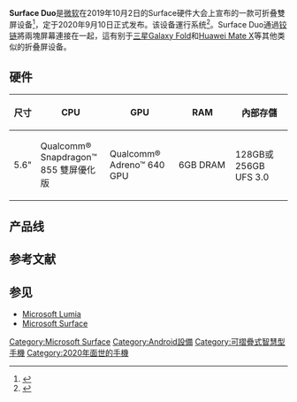 {{NoteTA|G1=IT}}
{{Infobox information appliance
| name = {{visible anchor|Surface Duo}}
| logo = Microsoft Surface logo.png
| image = 
| caption = 
| developer = [[微软|微软]]
| manufacturer = 
| price = 
| type = 可折疊[[平板手机|平板手机]]
| releasedate = {{start date and age|2020|9|10}}
| discontinued = 
| os = [[Android_10|Android 10]]
| power = 3577mAh (typical) dual battery<br />Battery charging using 18W in box power supply
| soc = 
| CPUspeed = Up to 2.84 GHz
| touchpad  =  Dual touch Screen Fold-able 
| cpu = [[高通|高通]] Snapdragon 855 Mobile Platform optimized for the dual-screen experience
| storage = 128GB or 256GB UFS 3.0 of internal storage
| memory card = 
| memory = 6GB DRAM
| display = Dual PixelSense™ Fusion Displays open: 8.1” AMOLED, 2700x1800 (3:2), 401 PPI Single PixelSense™ Display: 5.6” AMOLED, 1800x1350 (4:3), 401 PPI Display Material: Corning® Gorilla® Glass<ref>{{Cite web|title=New Surface Duo – Dual-Screen Mobile Productivity, Do One Better – Microsoft Surface|url=https://www.microsoft.com/en-us/surface/devices/surface-duo|access-date=2020-08-12|website=Surface|language=en-us|archive-date=2020-08-11|archive-url=https://web.archive.org/web/20200811133715/https://www.microsoft.com/en-us/surface/devices/surface-duo|dead-url=no}}</ref>
| graphics = 
| sound = Mono speaker, Dual Mic noise suppression and echo cancellation optimized for productive use in all postures, Audio formats supported: 3GP, MP3, MP4, MKV, WAV, OGG, M4A, AAC, TS, AMR, FLAC, MID, MIDI, RTTL, RTX, OTA, IMY, Qualcomm® aptX™ Adaptive
| input = 
| controllers = 
| camera = Adaptive camera 11MP, f/2.0, 1.0 µm, PDAF and 84.0° diagonal FOV optimized with AI for front and rear
| connectivity = WiFi-5 802.11ac (2.4/5GHz), Bluetooth® 5.0,  LTE: 4x4 MIMO, Cat.18 DL / Cat 5 UL, 5CA, LAA. Up to 1.2Gbps Download / Up to 150Mbps Upload
| service = 
| family = [[Microsoft_Surface|Microsoft Surface]]
| dimensions = 145.2 mm (H) x 186.9 mm (W) x 4.8 mm (T),<br />145.2 mm (H) x 93.3 mm (W) x 9.9 mm (T at hinge)
| generation   = 第一代
| weight = 250 grams
| topgame = 
| compatibility = 
| predecessor = [[微軟Lumia_950|微軟Lumia 950]] (2015)<br />[[Microsoft_Lumia|Microsoft Lumia]] (lineup)
| successor = 
| related = [[Microsoft_Lumia|Microsoft Lumia]]<br />[[Microsoft_Surface|Microsoft Surface]]
| website = {{url|https://www.microsoft.com/en-us/surface/devices/surface-duo|www.surface.com}}
}}
'''Surface Duo'''是[[微软|微软]]在2019年10月2日的Surface硬件大会上宣布的一款可折叠雙屏设备<ref>{{Cite web|title=Introducing Windows 10X: enabling dual-screen PCs in 2020 | Windows Experience Blog|url=https://blogs.windows.com/windowsexperience/2019/10/02/introducing-windows-10x-enabling-dual-screen-pcs-in-2020/|accessdate=2020-08-13|archive-date=2019-10-06|archive-url=https://web.archive.org/web/20191006035132/https://blogs.windows.com/windowsexperience/2019/10/02/introducing-windows-10x-enabling-dual-screen-pcs-in-2020/|dead-url=no}}</ref>，定于2020年9月10日正式发布。该设备運行{{link-en|Android}}系统<ref>{{Cite web|title=Microsoft surprises with new foldable Surface Duo phone running Android|url=https://www.theverge.com/2019/10/2/20895128/microsoft-surface-duo-phone-foldable-screen-features-specs-price-release-date|author=Gartenberg|date=October 2, 2019|first=Chaim|work=The Verge|accessdate=2020-08-13|archive-date=2020-07-24|archive-url=https://web.archive.org/web/20200724072206/https://www.theverge.com/2019/10/2/20895128/microsoft-surface-duo-phone-foldable-screen-features-specs-price-release-date|dead-url=no}}</ref>。Surface Duo通過[[铰链|铰链]]將兩塊屏幕連接在一起，這有别于[[三星Galaxy_Fold|三星Galaxy Fold]]和[[華為Mate_X|Huawei Mate X]]等其他类似的折叠屏设备。

== 硬件 ==
{| class="wikitable sortable" align="center" style="text-align:center;"
! width="07%" |尺寸
! width="25%" |CPU
! width="25%" |GPU
! RAM
!內部存儲
|-
|5.6"
|Qualcomm® Snapdragon™ 855 雙屏優化版
|Qualcomm® Adreno™ 640 GPU
|6GB DRAM
|128GB或256GB UFS 3.0
|}

== 产品线 ==
{{Surface timeline}}

== 参考文献 ==
{{Reflist}}

== 参见 ==
*[[Microsoft_Lumia|Microsoft Lumia]] 
*[[Microsoft_Surface|Microsoft Surface]]

{{微软}}

{{stub|微软}}

[[Category:Microsoft_Surface|Category:Microsoft Surface]]
[[Category:Android設備|Category:Android設備]]
[[Category:可摺疊式智慧型手機|Category:可摺疊式智慧型手機]]
[[Category:2020年面世的手機|Category:2020年面世的手機]]